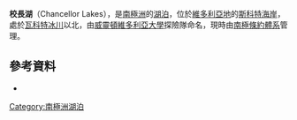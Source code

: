 {{Coord|78|13|S|163|18|E|source:GNIS|display=title}}

'''校長湖'''（Chancellor Lakes），是[[南極洲|南極洲]]的[[湖泊|湖泊]]，位於[[維多利亞地|維多利亞地]]的[[斯科特海岸|斯科特海岸]]，處於[[瓦科特冰川|瓦科特冰川]]以北，由[[威靈頓維多利亞大學|威靈頓維多利亞大學]]探險隊命名，現時由[[南極條約體系|南極條約體系]]管理。

==參考資料==
* {{usgs-gazetteer|id=2607}}

{{DEFAULTSORT:Chancellor Lakes}}
[[Category:南極洲湖泊|Category:南極洲湖泊]]


{{ScottCoast-geo-stub}}